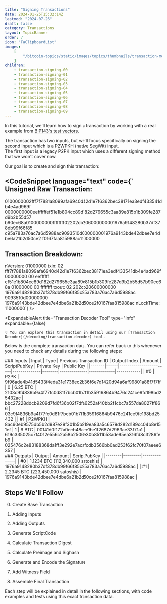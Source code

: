```yaml
---
title: "Signing Transactions"
date: 2024-01-25T15:32:14Z
lastmod: "2024-07-26"
draft: false
category: Transactions
layout: TopicBanner
order: 7
icon: "FaClipboardList"
images:
    [
        "/bitcoin-topics/static/images/topics/thumbnails/transaction-module/signature/tx-thumbnail-signature.jpg"
    ]
children:
    - transaction-signing-00
    - transaction-signing-01
    - transaction-signing-02
    - transaction-signing-03
    - transaction-signing-04
    - transaction-signing-05
    - transaction-signing-06
    - transaction-signing-07
    - transaction-signing-08
    - transaction-signing-09
---
```


In this tutorial, we'll learn how to sign a transaction by working with a real example from <a href="https://github.com/bitcoin/bips/blob/master/bip-0143.mediawiki#native-p2wpkh" target="_blank">BIP143's test vectors</a>.

The transaction has two inputs, but we'll focus specifically on signing the second input which is a P2WPKH (native SegWit) input.  
The first input is a legacy P2PK input which uses a different signing method that we won't cover now.

<div className="dark:hidden w-full rounded-xl overflow-hidden">
    <SvgDisplay
        src="/bitcoin-topics/static/images/topics/transactions/signature/siganture1.svg"
        width="100%"
        height="auto"
    />
</div>
<div className="hidden dark:block w-full rounded-xl overflow-hidden">
    <SvgDisplay
        src="/bitcoin-topics/static/images/topics/transactions/signature/siganture1.svg"
        width="100%"
        height="auto"
    />
</div>


Our goal is to create and sign this transaction:

<CodeSnippet
    language="text"
    code={`  Unsigned Raw Transaction:
  ----------------------
  0100000002fff7f7881a8099afa6940d42d1e7f6362bec38171ea3edf433541db4e4ad969f
  0000000000eeffffffef51e1b804cc89d182d279655c3aa89e815b1b309fe287d9b2b55d57
  b90ec68a0100000000ffffffff02202cb206000000001976a9148280b37df378db99f66f85
  c95a783a76ac7a6d5988ac9093510d000000001976a9143bde42dbee7e4dbe6a21b2d50ce2
  f0167faa815988ac11000000
  
  
  Transaction Breakdown:
  ----------------------
  nVersion:  01000000
  txin:      02 fff7f7881a8099afa6940d42d1e7f6362bec38171ea3edf433541db4e4ad969f 00000000 00 eeffffff
                ef51e1b804cc89d182d279655c3aa89e815b1b309fe287d9b2b55d57b90ec68a 01000000 00 ffffffff
  txout:     02 202cb20600000000 1976a9148280b37df378db99f66f85c95a783a76ac7a6d5988ac
                9093510d00000000 1976a9143bde42dbee7e4dbe6a21b2d50ce2f0167faa815988ac
  nLockTime: 11000000`}
/>

<ExpandableAlert
    title="Transaction Decoder Tool"
    type="info"
    expandable={false}
>
    💡 You can explore this transaction in detail using our [Transaction Decoder](/decoding/transaction-decoder) tool.
</ExpandableAlert>

Below is the complete transaction data. You can refer back to this whenever you need to check any details during the following steps:

<div className="max-w-4xl overflow-x-auto">
### Inputs
| Input | Type | Previous Transaction ID | Output Index | Amount | ScriptPubKey | Private Key | Public Key |
|-------|------|------------------------|--------------|--------|--------------|-------------|------------|
| #0 | P2PK | 9f96ade4b41d5433f4eda31e1738ec2b36f6e7d1420d94a6af99801a88f7f7ff | 0 | 6.25 BTC | 2103c9f4836b9a4f77fc0d81f7bcb01b7f1b35916864b9476c241ce9fc198bd25432ac | bbc27228ddcb9209d7fd6f36b02f7dfa6252af40bb2f1cbc7a557da8027ff866 | 03c9f4836b9a4f77fc0d81f7bcb01b7f1b35916864b9476c241ce9fc198bd25432 |
| <span className="bg-orange-500 dark:bg-orange-500 px-2 rounded text-black">#1</span> | <span className="bg-orange-500 dark:bg-orange-500 px-2 rounded text-black">P2WPKH</span> | 8ac60eb9575db5b2d987e29f301b5b819ea83a5c6579d282d189cc04b8e151ef | 1 | 6 BTC | 00141d0f172a0ecb48aee1be1f2687d2963ae33f71a1 | 619c335025c7f4012e556c2a58b2506e30b8511b53ade95ea316fd8c3286feb9 | 025476c2e83188368da1ff3e292e7acafcdb3566bb0ad253f62fc70f07aeee6357 |
</div>

<div className="max-w-4xl overflow-x-auto">
### Outputs
| Output | Amount | ScriptPubKey |
|--------|---------|--------------|
| #0 | 1.1234 BTC (112,340,000 satoshis) | 1976a9148280b37df378db99f66f85c95a783a76ac7a6d5988ac |
| #1 | 2.2345 BTC (223,450,000 satoshis) | 1976a9143bde42dbee7e4dbe6a21b2d50ce2f0167faa815988ac |
</div>



## Steps We'll Follow

0. Create Base Transaction

1. Adding Inputs

2. Adding Outputs

3. Generate ScriptCode

4. Calculate Transaction Digest

5. Calculate Preimage and Sighash

6. Generate and Encode the Signature

7. Add Witness Field

8. Assemble Final Transaction

Each step will be explained in detail in the following sections, with code examples and tests using this exact transaction data.